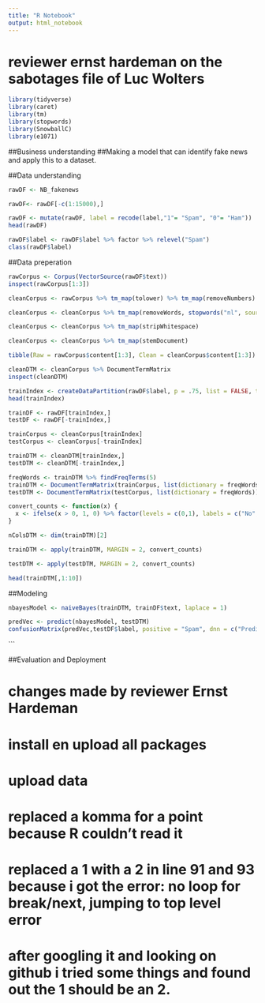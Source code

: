 ---
title: "R Notebook"
output: html_notebook
---
# reviewer ernst hardeman on the sabotages file of Luc Wolters


```{r}
library(tidyverse)
library(caret)
library(tm)
library(stopwords)
library(SnowballC)
library(e1071)
```

##Business understanding
##Making a model that can identify fake news and apply this to a dataset.

##Data understanding


```{r}
rawDF <- NB_fakenews

rawDF<- rawDF[-c(1:15000),]

rawDF <- mutate(rawDF, label = recode(label,"1"= "Spam", "0"= "Ham"))
head(rawDF)
```



```{r}
rawDF$label <- rawDF$label %>% factor %>% relevel("Spam")
class(rawDF$label)
```


##Data preperation


```{r}
rawCorpus <- Corpus(VectorSource(rawDF$text))
inspect(rawCorpus[1:3])
```


```{r}
cleanCorpus <- rawCorpus %>% tm_map(tolower) %>% tm_map(removeNumbers)

cleanCorpus <- cleanCorpus %>% tm_map(removeWords, stopwords("nl", source = "nltk")) %>% tm_map(removePunctuation)

cleanCorpus <- cleanCorpus %>% tm_map(stripWhitespace)

cleanCorpus <- cleanCorpus %>% tm_map(stemDocument)

```

```{r}
tibble(Raw = rawCorpus$content[1:3], Clean = cleanCorpus$content[1:3])

cleanDTM <- cleanCorpus %>% DocumentTermMatrix
inspect(cleanDTM)

trainIndex <- createDataPartition(rawDF$label, p = .75, list = FALSE, times = 1)
head(trainIndex)

trainDF <- rawDF[trainIndex,]
testDF <- rawDF[-trainIndex,]

trainCorpus <- cleanCorpus[trainIndex]
testCorpus <- cleanCorpus[-trainIndex]

trainDTM <- cleanDTM[trainIndex,]
testDTM <- cleanDTM[-trainIndex,]

freqWords <- trainDTM %>% findFreqTerms(5)
trainDTM <- DocumentTermMatrix(trainCorpus, list(dictionary = freqWords))
testDTM <- DocumentTermMatrix(testCorpus, list(dictionary = freqWords))

```

```{r}
convert_counts <- function(x) {
  x <- ifelse(x > 0, 1, 0) %>% factor(levels = c(0,1), labels = c("No", "Yes"))
}

nColsDTM <- dim(trainDTM)[2]

trainDTM <- apply(trainDTM, MARGIN = 2, convert_counts)

testDTM <- apply(testDTM, MARGIN = 2, convert_counts)

head(trainDTM[,1:10])

```


##Modeling 

```{r}
nbayesModel <- naiveBayes(trainDTM, trainDF$text, laplace = 1)

predVec <- predict(nbayesModel, testDTM)
confusionMatrix(predVec,testDF$label, positive = "Spam", dnn = c("Prediction", "True"))
```

```


##Evaluation and Deployment

# changes made by reviewer Ernst Hardeman

# install en upload all packages
# upload data
# replaced a komma for a point because R couldn't read it
# replaced a 1 with a 2 in line 91 and 93 because i got the error: no loop for break/next, jumping to top level error
# after googling it and looking on github i tried some things and found out the 1 should be an 2.